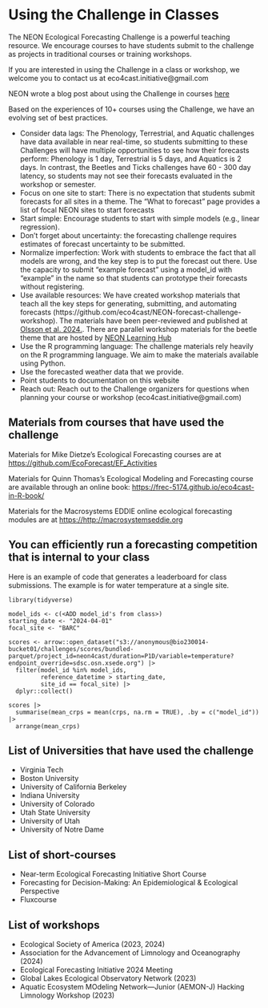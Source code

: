 # Using the Challenge in Classes {#sec-in-class}

The NEON Ecological Forecasting Challenge is a powerful teaching resource. We encourage courses to have students submit to the challenge as projects in traditional courses or training workshops.

If you are interested in using the Challenge in a class or workshop, we welcome you to contact us at eco4cast.initiative\@gmail.com

NEON wrote a blog post about using the Challenge in courses [here](https://www.neonscience.org/impact/observatory-blog/efi-neon-forecasting-challenge-classroom)

Based on the experiences of 10+ courses using the Challenge, we have an evolving set of best practices.

-   Consider data lags: The Phenology, Terrestrial, and Aquatic challenges have data available in near real-time, so students submitting to these Challenges will have multiple opportunities to see how their forecasts perform: Phenology is 1 day, Terrestrial is 5 days, and Aquatics is 2 days. In contrast, the Beetles and Ticks challenges have 60 - 300 day latency, so students may not see their forecasts evaluated in the workshop or semester.
-   Focus on one site to start: There is no expectation that students submit forecasts for all sites in a theme.  The "What to forecast" page provides a list of focal NEON sites to start forecasts
-   Start simple: Encourage students to start with simple models (e.g., linear regression).
-   Don't forget about uncertainty:  the forecasting challenge requires estimates of forecast uncertainty to be submitted.  
-   Normalize imperfection: Work with students to embrace the fact that all models are wrong, and the key step is to put the forecast out there.  Use the capacity to submit "example forecast" using a model_id with "example" in the name so that students can prototype their forecasts without registering. 
-   Use available resources: We have created workshop materials that teach all the key steps for generating, submitting, and automating forecasts (https://github.com/eco4cast/NEON-forecast-challenge-workshop).  The materials have been peer-reviewed and published at [Olsson et al. 2024.](https://doi.org/10.21105/jose.00259).  There are parallel workshop materials for the beetle theme that are hosted by [NEON Learning Hub](https://www.neonscience.org/resources/learning-hub/tutorials/neon-beetle-forecasting)
-   Use the R programming language: The challenge materials rely heavily on the R programming language.  We aim to make the materials available using Python.
-   Use the forecasted weather data that we provide.  
-   Point students to documentation on this website
-   Reach out: Reach out to the Challenge organizers for questions when planning your course or workshop (eco4cast.initiative\@gmail.com)

## Materials from courses that have used the challenge

Materials for Mike Dietze's Ecological Forecasting courses are at <https://github.com/EcoForecast/EF_Activities>

Materials for Quinn Thomas's Ecological Modeling and Forecasting course are available through an online book: <https://frec-5174.github.io/eco4cast-in-R-book/>

Materials for the Macrosystems EDDIE online ecological forecasting modules are at <https://http://macrosystemseddie.org>

## You can efficiently run a forecasting competition that is internal to your class

Here is an example of code that generates a leaderboard for class submissions.  The example is for water temperature at a single site.

```
library(tidyverse)

model_ids <- c(<ADD model_id's from class>)
starting_date <- "2024-04-01"
focal_site <- "BARC"

scores <- arrow::open_dataset("s3://anonymous@bio230014-bucket01/challenges/scores/bundled-parquet/project_id=neon4cast/duration=P1D/variable=temperature?endpoint_override=sdsc.osn.xsede.org") |>
  filter(model_id %in% model_ids,
         reference_datetime > starting_date,
         site_id == focal_site) |>
  dplyr::collect()

scores |>
  summarise(mean_crps = mean(crps, na.rm = TRUE), .by = c("model_id")) |>
  arrange(mean_crps)

```
## List of Universities that have used the challenge

- Virginia Tech
- Boston University
- University of California Berkeley
- Indiana University
- University of Colorado 
- Utah State University
- University of Utah
- University of Notre Dame

## List of short-courses

- Near-term Ecological Forecasting Initiative Short Course 
- Forecasting for Decision-Making: An Epidemiological & Ecological Perspective
- Fluxcourse

## List of workshops

- Ecological Society of America (2023, 2024)
- Association for the Advancement of Limnology and Oceanography (2024)
- Ecological Forecasting Initiative 2024 Meeting
- Global Lakes Ecological Observatory Network (2023)
- Aquatic Ecosystem MOdeling Network—Junior (AEMON-J) Hacking Limnology Workshop (2023)
